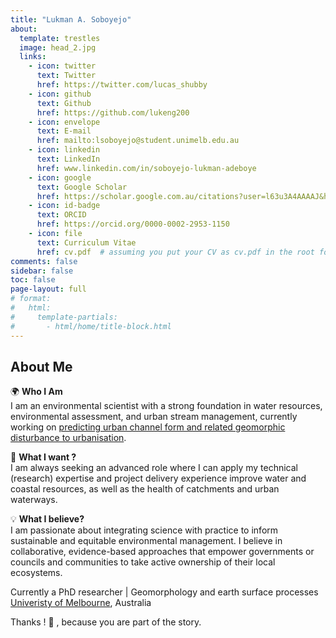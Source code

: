 ```yaml
---
title: "Lukman A. Soboyejo"
about:
  template: trestles
  image: head_2.jpg
  links:
    - icon: twitter
      text: Twitter
      href: https://twitter.com/lucas_shubby
    - icon: github
      text: Github
      href: https://github.com/lukeng200
    - icon: envelope
      text: E-mail
      href: mailto:lsoboyejo@student.unimelb.edu.au
    - icon: linkedin
      text: LinkedIn
      href: www.linkedin.com/in/soboyejo-lukman-adeboye
    - icon: google
      text: Google Scholar
      href: https://scholar.google.com.au/citations?user=l63u3A4AAAAJ&hl=en
    - icon: id-badge
      text: ORCID
      href: https://orcid.org/0000-0002-2953-1150
    - icon: file
      text: Curriculum Vitae
      href: cv.pdf  # assuming you put your CV as cv.pdf in the root folder
comments: false
sidebar: false
toc: false
page-layout: full
# format:
#   html:
#     template-partials:
#       - html/home/title-block.html
---
```


<div class="col-md-8">
<h2 class="featurette-heading">
About Me
</h2>
<p class="lead">

🌍 <b>Who I Am</b> <br>I am an environmental scientist with a strong foundation in water resources, environmental assessment, and urban stream management, currently working on [predicting urban channel form and related geomorphic disturbance to urbanisation](https://findanexpert.unimelb.edu.au/scholarlywork/1947357-predicting-urban-channel-morphology-amidst-multiple-complexities?cache=1732788019141). 

🎯 <b>What I want ?</b><br>I am always seeking an advanced role where I can apply my technical (research) expertise and project delivery experience improve water and coastal resources, as well as the health of catchments and urban waterways. 

💡 <b>What I believe?</b><br>I am passionate about integrating science with practice to inform sustainable and equitable environmental management. I believe in collaborative, evidence-based approaches that empower governments or councils and communities to take active ownership of their local ecosystems.

Currently a PhD researcher | Geomorphology and earth surface processes <br> [Univeristy of Melbourne](https://safes.unimelb.edu.au/research/werg), Australia 

Thanks ! 🙏 , because you are part of the story.
